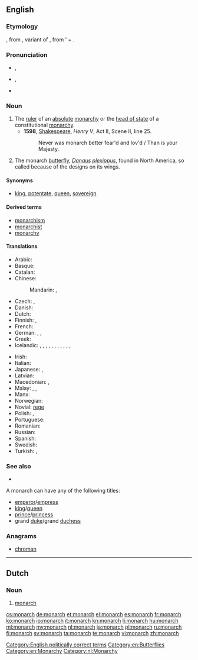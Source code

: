 ==English==

===Etymology===
{{etyl|la}} {{term|monarchia|lang=la}}, from {{etyl|grc}} {{term|sc=polytonic|μονάρχης|tr=monarchēs|lang=grc}}, variant of {{term|sc=polytonic|μόναρχος|tr=monarchos||sole ruler|lang=grc}}, from '{{term|sc=polytonic|μόνος|tr=monos||only|lang=grc}} + {{term|sc=polytonic|ἀρχός|tr=archos||leader|lang=grc}}.

===Pronunciation===
* {{a|UK}} {{IPA|/ˈmɒnək/}}, {{X-SAMPA|/"mQn@k/}}
* {{a|US}} {{IPA|/ˈmɑnɚk/, /ˈmɑnɑɹk/}},  {{X-SAMPA|/"mAn@`k/, /"mAnAr\k/}}
* {{audio|En-us-monarch.ogg|Audio (US)}}

===Noun===
{{en-noun}}

# The [[ruler]] of an [[absolute]] [[monarchy]] or the [[head of state]] of a constitutional [[monarchy]].
#* '''1598''', [[w:William Shakespeare|Shakespeare]], ''Henry V'', Act II, Scene II, line 25.
#*: Never was monarch better fear'd and lov'd / Than is your Majesty.
# The monarch [[butterfly]], ''[[Danaus]] [[plexippus]]'', found in North America, so called because of the designs on its wings.

====Synonyms====
* {{sense|ruler}} [[king]], [[potentate]], [[queen]], [[sovereign]]

====Derived terms====
* [[monarchism]]
* [[monarchist]]
* [[monarchy]]

====Translations====
{{trans-top|ruler}}
* Arabic: {{t-|ar|عاهل|m|tr=3aahil|sc=Arab}}
* Basque: {{t+|eu|monarka}}
* Catalan: {{t+|ca|monarca|m|f}}
* Chinese:
*: Mandarin: {{t|cmn|君主|tr=jūnzhǔ|sc=Hani}}, {{t|cmn|王|tr=wáng|sc=Hani}}
* Czech: {{t-|cs|panovník|m}}, {{t+|cs|monarcha|m}}
* Danish: {{t-|da|monark}}
* Dutch: {{t-|nl|monarch|m}}
* Finnish: {{t+|fi|hallitsija}},  {{t+|fi|monarkki}}
* French: {{t+|fr|monarque|m}}
* German: {{t+|de|Monarch|m}}, {{t-|de|Monarchin|f}}, {{t+|de|Fürst|m}}
* Greek: {{t+|el|μονάρχης|m|tr=monárchis}}
* Icelandic: {{t-|is|einvaldsherra|m}}, {{t+|is|konungur|m}}, {{t+|is|drottning|f}}, {{t-|is|fursti|m}}, {{t+|is|keisari|m}}, {{t-|is|einvaldur|m}}, {{t-|is|einvaldur þjóðhöfðingi konungsríkis|m}}, {{t-|is|einvaldur þjóðhöfðingi keisaradæmis|m}}, {{t-|is|einvaldur þjóðhöfðingi furstadæmis|m}}, {{t+|is|höfðingi|m}}, {{t+|is|jöfur|m}},
{{trans-mid}}
* Irish: {{t-|ga|monarc|m}}
* Italian: {{t-|it|monarca}}
* Japanese: {{t+|ja|君主|tr=[[くんしゅ]], kunshu|sc=Jpan}}, {{t+|ja|王|tr=[[おう]], ō|sc=Jpan}}
* Latvian: {{t-|lv|monarhs}}
* Macedonian: {{t-|mk|монарх|m|tr=mónarh}},  {{t-|mk|владетел|m|tr=vládetel}}
* Malay: {{t-|ms|ratu}}, {{t-|ms|raja}}, {{t-|ms|permaisuri}}
* Manx: {{t-|gv|ard-ree|m}}
* Norwegian: {{t+|no|monark|m}}
* Novial: [[rege]]
* Polish: {{t+|pl|monarcha|m}}, {{t+|pl|monarchini|f}}
* Portuguese: {{t+|pt|monarca|m|f}}
* Romanian: {{t+|ro|monarh|m}}
* Russian: {{t+|ru|монарх|m|tr=monárx}}
* Spanish: {{t-|es|monarca|m|f}}
* Swedish: {{t+|sv|monark|c}}
* Turkish: {{t+|tr|hakan}}, {{t+|tr|hükümdar}}
{{trans-bottom}}

===See also===
* {{pedia|Monarch butterfly}}

A monarch can have any of the following titles:
* [[emperor]]/[[empress]]
* [[king]]/[[queen]]
* [[prince]]/[[princess]]
* grand [[duke]]/grand [[duchess]]

===Anagrams===
* [[chroman#English|chroman]]

[[Category:English politically correct terms]]
[[Category:en:Butterflies]]
[[Category:en:Monarchy]]

----

==Dutch==
{{wikipedia|lang=nl}}

===Noun===
{{nl-noun|m}}

# [[#English|monarch]]

[[Category:nl:Monarchy]]

[[cs:monarch]]
[[de:monarch]]
[[et:monarch]]
[[el:monarch]]
[[es:monarch]]
[[fr:monarch]]
[[ko:monarch]]
[[io:monarch]]
[[it:monarch]]
[[kn:monarch]]
[[li:monarch]]
[[hu:monarch]]
[[ml:monarch]]
[[my:monarch]]
[[nl:monarch]]
[[ja:monarch]]
[[pl:monarch]]
[[ru:monarch]]
[[fi:monarch]]
[[sv:monarch]]
[[ta:monarch]]
[[te:monarch]]
[[vi:monarch]]
[[zh:monarch]]